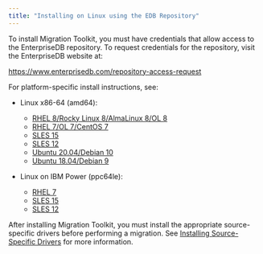```yaml
---
title: "Installing on Linux using the EDB Repository"
---
```



To install Migration Toolkit, you must have credentials that allow access to the EnterpriseDB repository. To request credentials for the repository, visit the EnterpriseDB website at:

 <https://www.enterprisedb.com/repository-access-request>

For platform-specific install instructions, see:

- Linux x86-64 (amd64):
  - [RHEL 8/Rocky Linux 8/AlmaLinux 8/OL 8](01_mtk54_rhel_variants8_x86)
  - [RHEL 7/OL 7/CentOS 7](02_mkt54_rhel_variants7_x86)
  - [SLES 15](03_mtk54_sles15_x86)
  - [SLES 12](03_mtk54_sles15_x86)
  - [Ubuntu 20.04/Debian 10](05_mtk54_ubuntu20_deb10_x8)
  - [Ubuntu 18.04/Debian 9](06_mtk54_ubuntu18_deb9_x86)

- Linux on IBM Power (ppc64le):
  - [RHEL 7](08_mtk54_rhel7_ppcle)
  - [SLES 15](09_mtk54_sles15_ppcle)
  - [SLES 12](10_mtk54_sles12_ppcle)

After installing Migration Toolkit, you must install the appropriate source-specific drivers before performing a migration. See [Installing Source-Specific Drivers](../05_installing_mtk/#installing_drivers) for more information.


